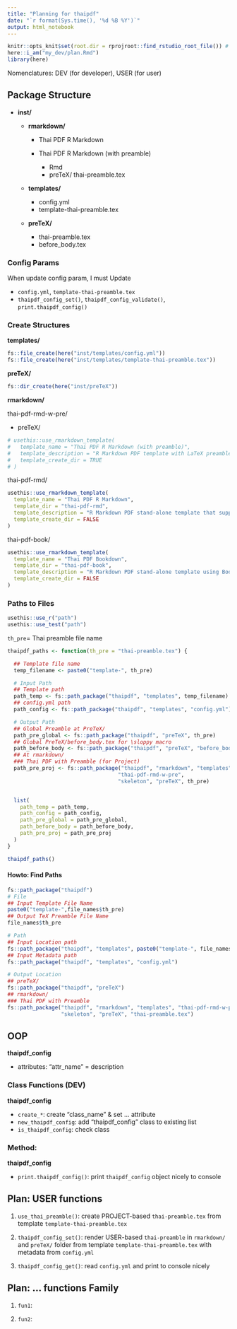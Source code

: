 ```yaml
---
title: "Planning for thaipdf"
date: "`r format(Sys.time(), '%d %B %Y')`"
output: html_notebook
---
```


```r
knitr::opts_knit$set(root.dir = rprojroot::find_rstudio_root_file()) # Set WD to Root
here::i_am("my_dev/plan.Rmd")
library(here)
```



Nomenclatures: DEV (for developer), USER (for user)

## Package Structure

-   **inst/**

    -   **rmarkdown/**

        -   Thai PDF R Markdown

        -   Thai PDF R Markdown (with preamble)

            -   Rmd
            -   preTeX/ thai-preamble.tex

    -   **templates/**

        -   config.yml
        -   template-thai-preamble.tex

    -   **preTeX/**

        -   thai-preamble.tex
        -   before_body.tex


### Config Params

When update config param, I must Update

- `config.yml`, `template-thai-preamble.tex`
- `thaipdf_config_set()`, `thaipdf_config_validate()`, `print.thaipdf_config()`


### Create Structures

**templates/**

```r
fs::file_create(here("inst/templates/config.yml"))
fs::file_create(here("inst/templates/template-thai-preamble.tex"))
```

**preTeX/**

```r
fs::dir_create(here("inst/preTeX"))
```

**rmarkdown/**

thai-pdf-rmd-w-pre/

- preTeX/

```r
# usethis::use_rmarkdown_template(
#   template_name = "Thai PDF R Markdown (with preamble)",
#   template_description = "R Markdown PDF template with LaTeX preamble file that supports Thai language.",
#   template_create_dir = TRUE
# )
```

thai-pdf-rmd/

```r
usethis::use_rmarkdown_template(
  template_name = "Thai PDF R Markdown",
  template_dir = "thai-pdf-rmd",
  template_description = "R Markdown PDF stand-alone template that supports Thai language.",
  template_create_dir = FALSE
)
```





thai-pdf-book/


```r
usethis::use_rmarkdown_template(
  template_name = "Thai PDF Bookdown",
  template_dir = "thai-pdf-book",
  template_description = "R Markdown PDF stand-alone template using Bookdown that supports Thai language.",
  template_create_dir = FALSE
)
```




### Paths to Files


```r
usethis::use_r("path")
usethis::use_test("path")
```


`th_pre`= Thai preamble file name

```r
thaipdf_paths <- function(th_pre = "thai-preamble.tex") {

  ## Template file name
  temp_filename <- paste0("template-", th_pre)

  # Input Path
  ## Template path
  path_temp <- fs::path_package("thaipdf", "templates", temp_filename)
  ## config.yml path
  path_config <- fs::path_package("thaipdf", "templates", "config.yml")

  # Output Path
  ## Global Preamble at PreTeX/
  path_pre_global <- fs::path_package("thaipdf", "preTeX", th_pre)
  ## Global PreTeX/before_body.tex for \sloppy macro
  path_before_body <- fs::path_package("thaipdf", "preTeX", "before_body.tex")
  ## At rmarkdown/
  ### Thai PDF with Preamble (for Project)
  path_pre_proj <- fs::path_package("thaipdf", "rmarkdown", "templates",
                                   "thai-pdf-rmd-w-pre", 
                                   "skeleton", "preTeX", th_pre)


  list(
    path_temp = path_temp,
    path_config = path_config,
    path_pre_global = path_pre_global,
    path_before_body = path_before_body,
    path_pre_proj = path_pre_proj
  )
}

thaipdf_paths()
```

#### Howto: Find Paths

```r
fs::path_package("thaipdf")
# File
## Input Template File Name
paste0("template-",file_names$th_pre)
## Output TeX Preamble File Name
file_names$th_pre

# Path
## Input Location path
fs::path_package("thaipdf", "templates", paste0("template-", file_names$th_pre))
## Input Metadata path
fs::path_package("thaipdf", "templates", "config.yml")

# Output Location
## preTeX/
fs::path_package("thaipdf", "preTeX")
## rmarkdown/
### Thai PDF with Preamble
fs::path_package("thaipdf", "rmarkdown", "templates", "thai-pdf-rmd-w-pre", 
                 "skeleton", "preTeX", "thai-preamble.tex")
```



## OOP

**thaipdf_config**

-   attributes: "attr_name" = description

### Class Functions (DEV)

**thaipdf_config**

-   `create_*`: create "class_name" & set ... attribute
-   `new_thaipdf_config`: add "thaipdf_config" class to existing list 
-   `is_thaipdf_config`: check class

### Method: 

**thaipdf_config**

-   `print.thaipdf_config()`: print `thaipdf_config` object nicely to console


## Plan: USER functions

1.  `use_thai_preamble()`: create PROJECT-based `thai-preamble.tex` from template `template-thai-preamble.tex`

2.  `thaipdf_config_set()`: render USER-based `thai-preamble` in `rmarkdown/` and `preTeX/` folder from template `template-thai-preamble.tex` with metadata from `config.yml`

3.  `thaipdf_config_get()`: read `config.yml` and print to console nicely

## Plan: ... functions Family

1.  `fun1`:

2.  `fun2`:
